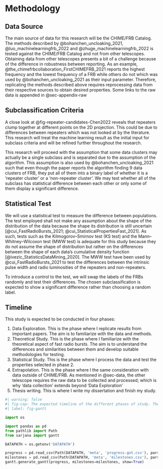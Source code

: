# Methodology

## Data Source {#sec-data}

The main source of data for this research will be the CHIME/FRB Catalog.
The methods described by @bohanchen_uncloaking_2021, @luo_machinelearningfrb_2022 and @zhuge_machinelearningfrb_2022 is tested against the CHIME/FRB Catalog and not from other telescopes.
Obtaining data from other telescopes presents a bit of a challenge because of the difference in robustness between reporting.
As an example, @the_chimefrbcollaboration_FirstCHIMEFRB_2021 reports the highest frequency and the lowest frequency of a FRB while others do not which was used by @bohanchen_uncloaking_2021 as their input parameter.
Therefore, replicating the methods described above requires reprocessing data from their respective sources to obtain desired properties.
Some links to the raw data is appended in @sec-appendix-raw

## Subclassification Criteria

A close look at @fig-repeater-candidates-Chen2022 reveals that repeaters clump together at different points on the 2D projection.
This could be due to differences between repeaters which was not looked at by the literature.
This research will treat the machine learning result as the initial input for subclass criteria and will be refined further throughout the research.

This research will proceed with the assumption that some data clusters may actually be a single subclass and is separated due to the assumption of the algorithm.
This assumption is also used by @bohanchen_uncloaking_2021 such that even though the paper reports the algorithm finding 9 data clusters of FRB, they put all of them into a binary label of whether it is a 'repeater cluster' or a 'non-repeater cluster'.
We may test whether all of the subclass has statistical difference between each other or only some of them display a significant difference.

## Statistical Test

We will use a statistical test to measure the difference between populations.
The test employed shall not make any assumption about the shape of the distribution of the data because the shape its distribution is still uncertain [@cui_FastRadioBursts_2021; @cui_StatisticalPropertiesFast_2021].
As such, tests such as the Kilmogorov--Smirnov test (KS test) and the Mann--Whitney--Wilcoxon test (MWW test) is adequate for this study because they do not assume the shape of distribution but rather on the differences between the shape of each data's cumulative density function [@ivezic_StatisticsDataMining_2020].
The MWW test have been used by @cui_FastRadioBursts_2021 to test the differences between the intrinsic pulse width and radio luminosities of the repeaters and non-repeaters.

<!-- TODO There must be a name to this resampling(?) method? 👇 -->

To introduce a control to the test, we will swap the labels of the FRBs randomly and test their differences.
The chosen subclassification is expected to show a significant difference rather than choosing a random label.

## Timeline

This study is expected to be conducted in four phases:

1.	Data Exploration. This is the phase where I replicate results from important papers. The aim is to familiarize with the data and methods.
2.  Theoretical Study. This is the phase where I familiarize with the theoretical aspect of fast radio bursts. The aim is to understand the differences and similarities between them and develop suitable methodologies for testing.
3.	Statistical Study. This is the phase where I process the data and test the properties selected in phase 2.
4.  Extrapolation. This is the phase where I the same consideration with data outside of CHIME/FRB. As mentioned in @sec-data, the other telescope requires the raw data to be collected and processed; which is why 'data collection' extends beyond 'Data Exploration'
5.	Thesis writing. This is where I write my dissertation and finish my study.

```python
#| warning: false
#| fig-cap: The expected timeline of the different phases of study. The star represents milestones provided by the university. The vertical orange line represents 'now'.
#| label: fig-gantt

import os

import pandas as pd
from pathlib import Path
from sarjana import gantt

DATAPATH = os.getenv('DATAPATH')

progress = pd.read_csv(Path(DATAPATH, 'meta', 'progress-got.csv'), parse_dates=['start', 'end'])
milestones = pd.read_csv(Path(DATAPATH, 'meta', 'milestones.csv'), parse_dates=['date'])
gantt.generate_gantt(progress, milestones=milestones, show=True)
```